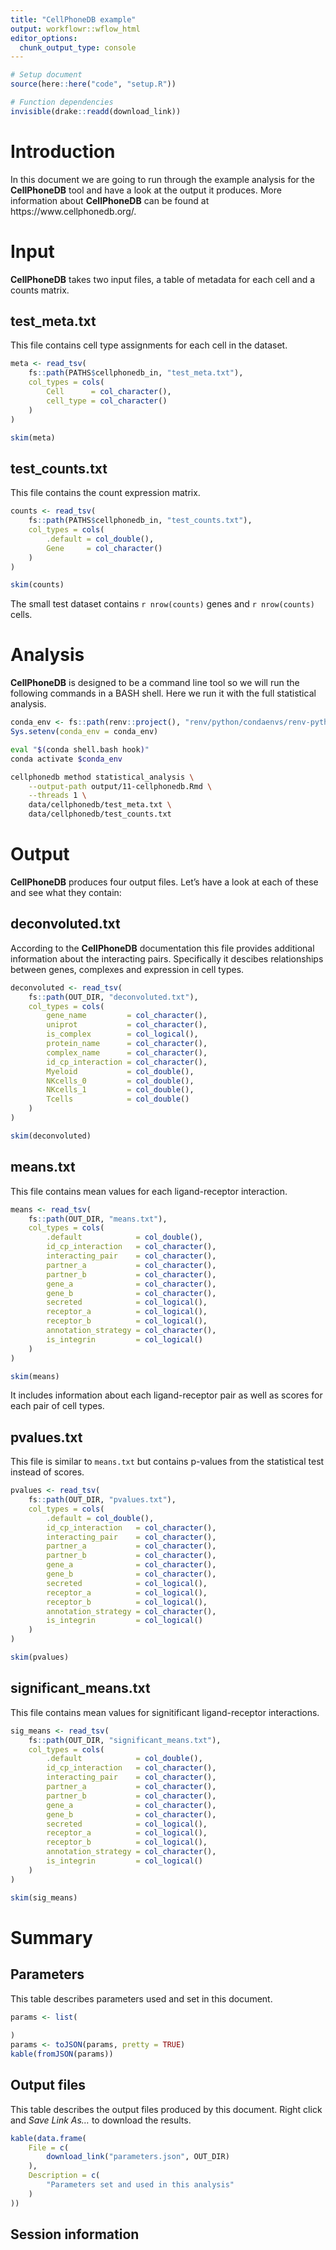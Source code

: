 ```yaml
---
title: "CellPhoneDB example"
output: workflowr::wflow_html
editor_options:
  chunk_output_type: console
---
```


```r
# Setup document
source(here::here("code", "setup.R"))

# Function dependencies
invisible(drake::readd(download_link))
```

Introduction {.unnumbered}
============

In this document we are going to run through the example analysis for the
**CellPhoneDB** tool and have a look at the output it produces. More information
about **CellPhoneDB** can be found at https://www.cellphonedb.org/.

Input
=====

**CellPhoneDB** takes two input files, a table of metadata for each cell and a
counts matrix.

test_meta.txt
-------------

This file contains cell type assignments for each cell in the dataset.

```r
meta <- read_tsv(
    fs::path(PATHS$cellphonedb_in, "test_meta.txt"),
    col_types = cols(
        Cell      = col_character(),
        cell_type = col_character()
    )
)

skim(meta)
```

test_counts.txt
-------------

This file contains the count expression matrix.

```r
counts <- read_tsv(
    fs::path(PATHS$cellphonedb_in, "test_counts.txt"),
    col_types = cols(
        .default = col_double(),
        Gene     = col_character()
    )
)

skim(counts)
```

The small test dataset contains `r nrow(counts)` genes and `r nrow(counts)`
cells.

Analysis
========

**CellPhoneDB** is designed to be a command line tool so we will run the
following commands in a BASH shell. Here we run it with the full statistical 
analysis.

```r
conda_env <- fs::path(renv::project(), "renv/python/condaenvs/renv-python")
Sys.setenv(conda_env = conda_env)
```

```bash
eval "$(conda shell.bash hook)"
conda activate $conda_env

cellphonedb method statistical_analysis \
    --output-path output/11-cellphonedb.Rmd \
    --threads 1 \
    data/cellphonedb/test_meta.txt \
    data/cellphonedb/test_counts.txt
```

Output
======

**CellPhoneDB** produces four output files. Let's have a look at each of these
and see what they contain:

deconvoluted.txt
----------------

According to the **CellPhoneDB** documentation this file provides additional
information about the interacting pairs. Specifically it descibes relationships
between genes, complexes and expression in cell types.

```r
deconvoluted <- read_tsv(
    fs::path(OUT_DIR, "deconvoluted.txt"),
    col_types = cols(
        gene_name         = col_character(),
        uniprot           = col_character(),
        is_complex        = col_logical(),
        protein_name      = col_character(),
        complex_name      = col_character(),
        id_cp_interaction = col_character(),
        Myeloid           = col_double(),
        NKcells_0         = col_double(),
        NKcells_1         = col_double(),
        Tcells            = col_double()
    )
)

skim(deconvoluted)
```

means.txt
---------

This file contains mean values for each ligand-receptor interaction.

```r
means <- read_tsv(
    fs::path(OUT_DIR, "means.txt"),
    col_types = cols(
        .default            = col_double(),
        id_cp_interaction   = col_character(),
        interacting_pair    = col_character(),
        partner_a           = col_character(),
        partner_b           = col_character(),
        gene_a              = col_character(),
        gene_b              = col_character(),
        secreted            = col_logical(),
        receptor_a          = col_logical(),
        receptor_b          = col_logical(),
        annotation_strategy = col_character(),
        is_integrin         = col_logical()
    )
)

skim(means)
```

It includes information about each ligand-receptor pair as well as scores for
each pair of cell types.

pvalues.txt
-----------

This file is similar to `means.txt` but contains p-values from the statistical
test instead of scores.

```r
pvalues <- read_tsv(
    fs::path(OUT_DIR, "pvalues.txt"),
    col_types = cols(
        .default = col_double(),
        id_cp_interaction   = col_character(),
        interacting_pair    = col_character(),
        partner_a           = col_character(),
        partner_b           = col_character(),
        gene_a              = col_character(),
        gene_b              = col_character(),
        secreted            = col_logical(),
        receptor_a          = col_logical(),
        receptor_b          = col_logical(),
        annotation_strategy = col_character(),
        is_integrin         = col_logical()
    )
)

skim(pvalues)
```

significant_means.txt
---------------------

This file contains mean values for signitificant ligand-receptor interactions.

```r
sig_means <- read_tsv(
    fs::path(OUT_DIR, "significant_means.txt"),
    col_types = cols(
        .default            = col_double(),
        id_cp_interaction   = col_character(),
        interacting_pair    = col_character(),
        partner_a           = col_character(),
        partner_b           = col_character(),
        gene_a              = col_character(),
        gene_b              = col_character(),
        secreted            = col_logical(),
        receptor_a          = col_logical(),
        receptor_b          = col_logical(),
        annotation_strategy = col_character(),
        is_integrin         = col_logical()
    )
)

skim(sig_means)
```

Summary {.unnumbered}
=======

Parameters {.unnumbered}
----------

This table describes parameters used and set in this document.

```r
params <- list(
    
)
params <- toJSON(params, pretty = TRUE)
kable(fromJSON(params))
```

Output files {.unnumbered}
------------

This table describes the output files produced by this document. Right click
and _Save Link As..._ to download the results.

```r
kable(data.frame(
    File = c(
        download_link("parameters.json", OUT_DIR)
    ),
    Description = c(
        "Parameters set and used in this analysis"
    )
))
```

Session information {.unnumbered}
-------------------
